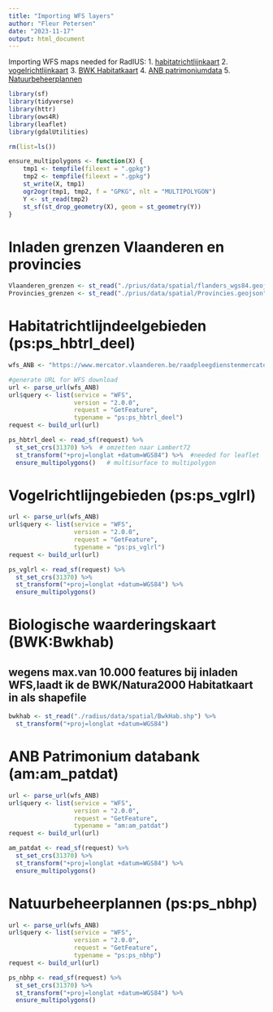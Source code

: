 ```yaml
---
title: "Importing WFS layers"
author: "Fleur Petersen"
date: "2023-11-17"
output: html_document
---
```


Importing WFS maps needed for RadIUS: 
    1. [habitatrichtlijnkaart](https://www.vlaanderen.be/datavindplaats/catalogus/habitatrichtlijndeelgebieden)
    2. [vogelrichtlijnkaart](https://www.vlaanderen.be/datavindplaats/catalogus/vogelrichtlijngebieden)
    3. [BWK Habitatkaart](https://www.vlaanderen.be/datavindplaats/catalogus/biologische-waarderingskaart-en-natura-2000-habitatkaart-toestand-2020)
    4. [ANB patrimoniumdata](https://www.vlaanderen.be/datavindplaats/catalogus/openbare-bossen-en-natuurdomeinen-beheerd-door-anb-in-naam-van-de-vlaamse-overheid) 
    5. [Natuurbeheerplannen](https://www.vlaanderen.be/datavindplaats/catalogus/natuurbeheerplannen)

```r
library(sf)
library(tidyverse) 
library(httr)
library(ows4R) 
library(leaflet)
library(gdalUtilities)
```


```r
rm(list=ls())
```

```r
ensure_multipolygons <- function(X) {
    tmp1 <- tempfile(fileext = ".gpkg")
    tmp2 <- tempfile(fileext = ".gpkg")
    st_write(X, tmp1)
    ogr2ogr(tmp1, tmp2, f = "GPKG", nlt = "MULTIPOLYGON")
    Y <- st_read(tmp2)
    st_sf(st_drop_geometry(X), geom = st_geometry(Y))
}
```

# Inladen grenzen Vlaanderen en provincies

```r
Vlaanderen_grenzen <- st_read("./prius/data/spatial/flanders_wgs84.geojson")
Provincies_grenzen <- st_read("./prius/data/spatial/Provincies.geojson")
```

# Habitatrichtlijndeelgebieden (ps:ps_hbtrl_deel)

```r
wfs_ANB <- "https://www.mercator.vlaanderen.be/raadpleegdienstenmercatorpubliek/wfs"

#generate URL for WFS download
url <- parse_url(wfs_ANB)
url$query <- list(service = "WFS",
                  version = "2.0.0", 
                  request = "GetFeature",
                  typename = "ps:ps_hbtrl_deel")
request <- build_url(url)

ps_hbtrl_deel <- read_sf(request) %>%
  st_set_crs(31370) %>%  # omzetten naar Lambert72
  st_transform("+proj=longlat +datum=WGS84") %>%  #needed for leaflet
  ensure_multipolygons()   # multisurface to multipolygon
```

# Vogelrichtlijngebieden (ps:ps_vglrl)

```r
url <- parse_url(wfs_ANB)
url$query <- list(service = "WFS",
                  version = "2.0.0", 
                  request = "GetFeature",
                  typename = "ps:ps_vglrl")
request <- build_url(url)

ps_vglrl <- read_sf(request) %>%
  st_set_crs(31370) %>%  
  st_transform("+proj=longlat +datum=WGS84") %>%  
  ensure_multipolygons()   
```

# Biologische waarderingskaart (BWK:Bwkhab)

## wegens max.van 10.000 features bij inladen WFS,laadt ik de BWK/Natura2000 Habitatkaart in als shapefile

```r
bwkhab <- st_read("./radius/data/spatial/BwkHab.shp") %>%
  st_transform("+proj=longlat +datum=WGS84")
```

# ANB Patrimonium databank (am:am_patdat)

```r
url <- parse_url(wfs_ANB)
url$query <- list(service = "WFS",
                  version = "2.0.0", 
                  request = "GetFeature",
                  typename = "am:am_patdat")
request <- build_url(url)

am_patdat <- read_sf(request) %>%
  st_set_crs(31370) %>%  
  st_transform("+proj=longlat +datum=WGS84") %>%  
  ensure_multipolygons()   
```

# Natuurbeheerplannen (ps:ps_nbhp)

```r
url <- parse_url(wfs_ANB)
url$query <- list(service = "WFS",
                  version = "2.0.0", 
                  request = "GetFeature",
                  typename = "ps:ps_nbhp")
request <- build_url(url)

ps_nbhp <- read_sf(request) %>%
  st_set_crs(31370) %>%  
  st_transform("+proj=longlat +datum=WGS84") %>%  
  ensure_multipolygons()   
```
